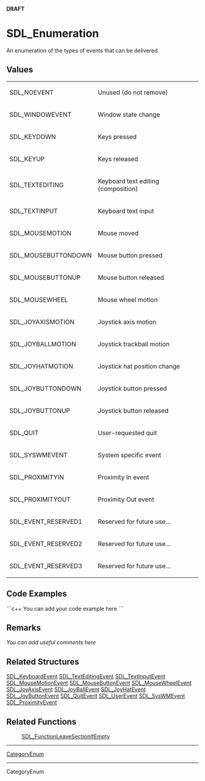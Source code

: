 <!-- pragma section-numbers off -->
<!-- pragma disable-camelcase -->
'''DRAFT'''

= SDL_Enumeration =
An enumeration of the types of events that can be delivered.


<!-- Remove this comment from the new Enum page when creating page.  
To automatically show Values content from this page on a function page place the following markup in the Remarks section of the related function(s), where enumeration is replaced by the actual enumeration name:
<<Include(SDL_enumeration, , , from="== Values ==", to="== Code Examples ==")>> -->

== Values ==
{|
|SDL_NOEVENT
|Unused (do not remove)
|-
|SDL_WINDOWEVENT
|Window state change
|-
|SDL_KEYDOWN
|Keys pressed
|-
|SDL_KEYUP
|Keys released
|-
|SDL_TEXTEDITING
|Keyboard text editing (composition)
|-
|SDL_TEXTINPUT
|Keyboard text input
|-
|SDL_MOUSEMOTION
|Mouse moved
|-
|SDL_MOUSEBUTTONDOWN
|Mouse button pressed
|-
|SDL_MOUSEBUTTONUP
|Mouse button released
|-
|SDL_MOUSEWHEEL
|Mouse wheel motion
|-
|SDL_JOYAXISMOTION
|Joystick axis motion
|-
|SDL_JOYBALLMOTION
|Joystick trackball motion
|-
|SDL_JOYHATMOTION
|Joystick hat position change
|-
|SDL_JOYBUTTONDOWN
|Joystick button pressed
|-
|SDL_JOYBUTTONUP
|Joystick button released
|-
|SDL_QUIT
|User-requested quit
|-
|SDL_SYSWMEVENT
|System specific event
|-
|SDL_PROXIMITYIN
|Proximity In event
|-
|SDL_PROXIMITYOUT
|Proximity Out event
|-
|SDL_EVENT_RESERVED1
|Reserved for future use...
|-
|SDL_EVENT_RESERVED2
|Reserved for future use...
|-
|SDL_EVENT_RESERVED3
|Reserved for future use...
|}

== Code Examples ==
```c++
You can add your code example here
```

== Remarks ==
''You can add useful comments here''

== Related Structures ==
[[SDL_KeyboardEvent]]
[[SDL_TextEditingEvent]]
[[SDL_TextInputEvent]]
[[SDL_MouseMotionEvent]]
[[SDL_MouseButtonEvent]]
[[SDL_MouseWheelEvent]]
[[SDL_JoyAxisEvent]]
[[SDL_JoyBallEvent]]
[[SDL_JoyHatEvent]]
[[SDL_JoyButtonEvent]]
[[SDL_QuitEvent]]
[[SDL_UserEvent]]
[[SDL_SysWMEvent]]
[[SDL_ProximityEvent]]

== Related Functions ==
:[[SDL_FunctionLeaveSectionIfEmpty]]

----
[[CategoryEnum]]
----
CategoryEnum
